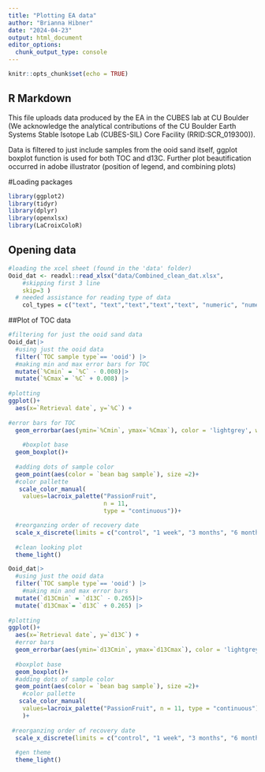 ---
title: "Plotting EA data"
author: "Brianna Hibner"
date: "2024-04-23"
output: html_document
editor_options: 
  chunk_output_type: console
---

```{r setup, include=FALSE}
knitr::opts_chunk$set(echo = TRUE)
```

## R Markdown
This file uploads data produced by the EA in the CUBES lab at CU Boulder (We acknowledge the analytical contributions of the CU Boulder Earth Systems Stable Isotope Lab (CUBES-SIL) Core Facility (RRID:SCR_019300)).


Data is filtered to just include samples from the ooid sand itself, ggplot boxplot function is used for both TOC and d13C. Further plot beautification occurred in adobe illustrator (position of legend, and combining plots)

#Loading packages
```{r packages}
library(ggplot2)
library(tidyr)
library(dplyr)
library(openxlsx)
library(LaCroixColoR)
```

## Opening data
```{r data}
#loading the xcel sheet (found in the 'data' folder)
Ooid_dat <- readxl::read_xlsx("data/Combined_clean_dat.xlsx", 
    #skipping first 3 line 
    skip=3 ) 
  # needed assistance for reading type of data
    col_types = c("text", "text","text","text","text", "numeric", "numeric", "numeric","numeric","numeric") 
```

##Plot of TOC data
```{r TOC plot}
#filtering for just the ooid sand data
Ooid_dat|>
  #using just the ooid data 
  filter(`TOC sample type`== 'ooid') |>
  #making min and max error bars for TOC
  mutate(`%Cmin` = `%C` - 0.008)|>
  mutate(`%Cmax`= `%C` + 0.008) |>
  
#plotting
ggplot()+
  aes(x=`Retrieval date`, y=`%C`) + 
  
#error bars for TOC
  geom_errorbar(aes(ymin=`%Cmin`, ymax=`%Cmax`), color = 'lightgrey', width=0.20)+
  
    #boxplot base
  geom_boxplot()+
  
  #adding dots of sample color
  geom_point(aes(color = `bean bag sample`), size =2)+
  #color pallette 
   scale_color_manual(
    values=lacroix_palette("PassionFruit",
                           n = 11, 
                           type = "continuous"))+

  #reorganzing order of recovery date
  scale_x_discrete(limits = c("control", "1 week", "3 months", "6 months"))+
  
  #clean looking plot
  theme_light()


```


```{r d13C plots}
Ooid_dat|>
  #using just the ooid data 
  filter(`TOC sample type`== 'ooid') |>
    #making min and max error bars
  mutate(`d13Cmin` = `d13C` - 0.265)|>
  mutate(`d13Cmax`= `d13C` + 0.265) |>
  
#plotting
ggplot()+
  aes(x=`Retrieval date`, y=`d13C`) + 
  #error bars
  geom_errorbar(aes(ymin=`d13Cmin`, ymax=`d13Cmax`), color = 'lightgrey', width=0.20)+
  
  #boxplot base
  geom_boxplot()+
  #adding dots of sample color
  geom_point(aes(color = `bean bag sample`), size =2)+
    #color pallette
   scale_color_manual(
    values=lacroix_palette("PassionFruit", n = 11, type = "continuous")
    )+
  
 #reorganzing order of recovery date
  scale_x_discrete(limits = c("control", "1 week", "3 months", "6 months"))+
  
  #gen theme
  theme_light() 

```


